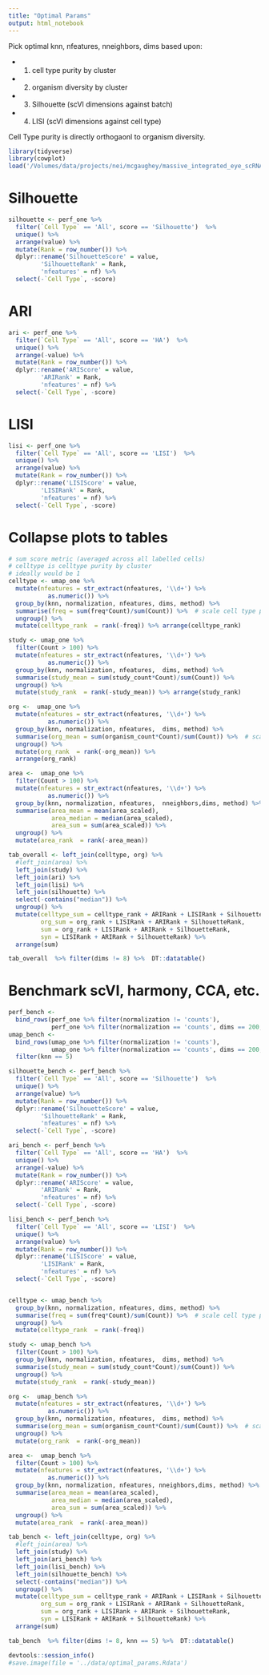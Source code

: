 ```yaml
---
title: "Optimal Params"
output: html_notebook
---
```


Pick optimal knn, nfeatures, nneighbors, dims based upon:

- (1) cell type purity by cluster
- (2) organism diversity by cluster
- (3) Silhouette (scVI dimensions against batch)
- (4) LISI (scVI dimensions against cell type)

Cell Type purity is directly orthogaonl to organism diversity.


```r
library(tidyverse)
library(cowplot)
load('/Volumes/data/projects/nei/mcgaughey/massive_integrated_eye_scRNA/metrics3.Rdata')
```


# Silhouette
```r
silhouette <- perf_one %>% 
  filter(`Cell Type` == 'All', score == 'Silhouette')  %>% 
  unique() %>% 
  arrange(value) %>% 
  mutate(Rank = row_number()) %>% 
  dplyr::rename('SilhouetteScore' = value, 
         'SilhouetteRank' = Rank, 
         'nfeatures' = nf) %>% 
  select(-`Cell Type`, -score)


```

# ARI
```r
ari <- perf_one %>% 
  filter(`Cell Type` == 'All', score == 'HA')  %>% 
  unique() %>% 
  arrange(-value) %>% 
  mutate(Rank = row_number()) %>% 
  dplyr::rename('ARIScore' = value, 
         'ARIRank' = Rank, 
         'nfeatures' = nf) %>% 
  select(-`Cell Type`, -score)
```

# LISI
```r
lisi <- perf_one %>% 
  filter(`Cell Type` == 'All', score == 'LISI')  %>% 
  unique() %>% 
  arrange(value) %>% 
  mutate(Rank = row_number()) %>% 
  dplyr::rename('LISIScore' = value, 
         'LISIRank' = Rank, 
         'nfeatures' = nf) %>% 
  select(-`Cell Type`, -score)
```

# Collapse plots to tables
```r
# sum score metric (averaged across all labelled cells)
# celltype is celltype purity by cluster
# ideally would be 1 
celltype <- umap_one %>% 
  mutate(nfeatures = str_extract(nfeatures, '\\d+') %>% 
           as.numeric()) %>% 
  group_by(knn, normalization, nfeatures, dims, method) %>% 
  summarise(freq = sum(freq*Count)/sum(Count)) %>%  # scale cell type purity by number of cells 
  ungroup() %>% 
  mutate(celltype_rank  = rank(-freq)) %>% arrange(celltype_rank)

study <- umap_one %>% 
  filter(Count > 100) %>% 
  mutate(nfeatures = str_extract(nfeatures, '\\d+') %>% 
           as.numeric()) %>% 
  group_by(knn, normalization, nfeatures,  dims, method) %>% 
  summarise(study_mean = sum(study_count*Count)/sum(Count)) %>% 
  ungroup() %>% 
  mutate(study_rank  = rank(-study_mean)) %>% arrange(study_rank)

org <-  umap_one %>% 
  mutate(nfeatures = str_extract(nfeatures, '\\d+') %>% 
           as.numeric()) %>% 
  group_by(knn, normalization, nfeatures,  dims, method) %>% 
  summarise(org_mean = sum(organism_count*Count)/sum(Count)) %>%  # scale organism type mixing by number of cells 
  ungroup() %>% 
  mutate(org_rank  = rank(-org_mean)) %>% 
  arrange(org_rank)

area <-  umap_one %>% 
  filter(Count > 100) %>% 
  mutate(nfeatures = str_extract(nfeatures, '\\d+') %>% 
           as.numeric()) %>% 
  group_by(knn, normalization, nfeatures,  nneighbors,dims, method) %>% 
  summarise(area_mean = mean(area_scaled), 
            area_median = median(area_scaled),
            area_sum = sum(area_scaled)) %>% 
  ungroup() %>% 
  mutate(area_rank  = rank(-area_mean))

tab_overall <- left_join(celltype, org) %>% 
  #left_join(area) %>% 
  left_join(study) %>% 
  left_join(ari) %>% 
  left_join(lisi) %>% 
  left_join(silhouette) %>% 
  select(-contains("median")) %>% 
  ungroup() %>% 
  mutate(celltype_sum = celltype_rank + ARIRank + LISIRank + SilhouetteRank,
         org_sum = org_rank + LISIRank + ARIRank + SilhouetteRank,
         sum = org_rank + LISIRank + ARIRank + SilhouetteRank,
         syn = LISIRank + ARIRank + SilhouetteRank) %>% 
  arrange(sum)

tab_overall  %>% filter(dims != 8) %>%  DT::datatable()

```

# Benchmark scVI, harmony, CCA, etc.
```r
perf_bench <- 
  bind_rows(perf_one %>% filter(normalization != 'counts'), 
            perf_one %>% filter(normalization == 'counts', dims == 200, nf == 2000, method == 'scVI'))
umap_bench <- 
  bind_rows(umap_one %>% filter(normalization != 'counts'), 
            umap_one %>% filter(normalization == 'counts', dims == 200, nfeatures == 2000, nneighbors == 100, mindist == 0.3,  method == 'scVI')) %>% 
  filter(knn == 5)

silhouette_bench <- perf_bench %>% 
  filter(`Cell Type` == 'All', score == 'Silhouette')  %>% 
  unique() %>% 
  arrange(value) %>% 
  mutate(Rank = row_number()) %>% 
  dplyr::rename('SilhouetteScore' = value, 
         'SilhouetteRank' = Rank, 
         'nfeatures' = nf) %>% 
  select(-`Cell Type`, -score)

ari_bench <- perf_bench %>% 
  filter(`Cell Type` == 'All', score == 'HA')  %>% 
  unique() %>% 
  arrange(-value) %>% 
  mutate(Rank = row_number()) %>% 
  dplyr::rename('ARIScore' = value, 
         'ARIRank' = Rank, 
         'nfeatures' = nf) %>% 
  select(-`Cell Type`, -score)

lisi_bench <- perf_bench %>% 
  filter(`Cell Type` == 'All', score == 'LISI')  %>% 
  unique() %>% 
  arrange(value) %>% 
  mutate(Rank = row_number()) %>% 
  dplyr::rename('LISIScore' = value, 
         'LISIRank' = Rank, 
         'nfeatures' = nf) %>% 
  select(-`Cell Type`, -score)


celltype <- umap_bench %>%
  group_by(knn, normalization, nfeatures, dims, method) %>% 
  summarise(freq = sum(freq*Count)/sum(Count)) %>%  # scale cell type purity by number of cells 
  ungroup() %>% 
  mutate(celltype_rank  = rank(-freq))

study <- umap_bench %>% 
  filter(Count > 100) %>% 
  group_by(knn, normalization, nfeatures,  dims, method) %>% 
  summarise(study_mean = sum(study_count*Count)/sum(Count)) %>% 
  ungroup() %>% 
  mutate(study_rank  = rank(-study_mean))

org <-  umap_bench %>% 
  mutate(nfeatures = str_extract(nfeatures, '\\d+') %>% 
           as.numeric()) %>% 
  group_by(knn, normalization, nfeatures,  dims, method) %>% 
  summarise(org_mean = sum(organism_count*Count)/sum(Count)) %>%  # scale organism type mixing by number of cells 
  ungroup() %>% 
  mutate(org_rank  = rank(-org_mean))

area <-  umap_bench %>% 
  filter(Count > 100) %>% 
  mutate(nfeatures = str_extract(nfeatures, '\\d+') %>% 
           as.numeric()) %>% 
  group_by(knn, normalization, nfeatures, nneighbors,dims, method) %>% 
  summarise(area_mean = mean(area_scaled), 
            area_median = median(area_scaled),
            area_sum = sum(area_scaled)) %>% 
  ungroup() %>% 
  mutate(area_rank  = rank(-area_mean))

tab_bench <- left_join(celltype, org) %>% 
  #left_join(area) %>% 
  left_join(study) %>% 
  left_join(ari_bench) %>% 
  left_join(lisi_bench) %>% 
  left_join(silhouette_bench) %>% 
  select(-contains("median")) %>% 
  ungroup() %>% 
  mutate(celltype_sum = celltype_rank + ARIRank + LISIRank + SilhouetteRank,
         org_sum = org_rank + LISIRank + ARIRank + SilhouetteRank,
         sum = org_rank + LISIRank + ARIRank + SilhouetteRank,
         syn = LISIRank + ARIRank + SilhouetteRank) %>% 
  arrange(sum)

tab_bench  %>% filter(dims != 8, knn == 5) %>%  DT::datatable()

```



```r
devtools::session_info()
#save.image(file = '../data/optimal_params.Rdata')
```






